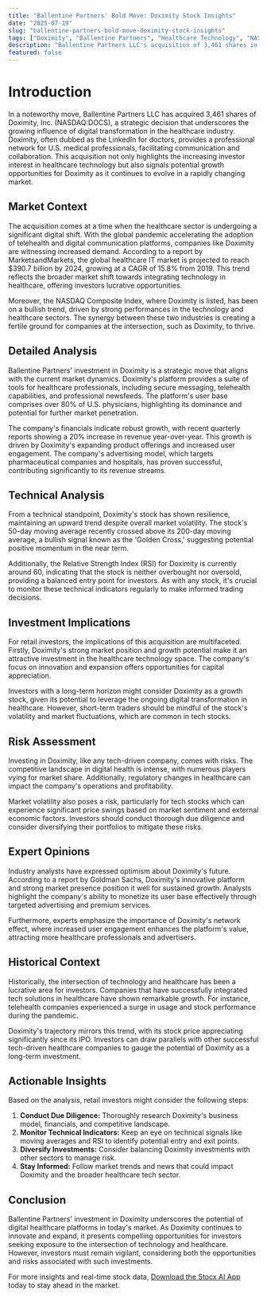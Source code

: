 ```yaml
---
title: "Ballentine Partners' Bold Move: Doximity Stock Insights"
date: "2025-07-19"
slug: "ballentine-partners-bold-move-doximity-stock-insights"
tags: ["Doximity", "Ballentine Partners", "Healthcare Technology", "NASDAQ:DOCS", "Investment Strategy", "Stock Analysis", "Tech Stocks", "Digital Health", "Market Trends", "Financial Insights"]
description: "Ballentine Partners LLC's acquisition of 3,461 shares in Doximity, Inc. (NASDAQ:DOCS) marks a pivotal moment for the healthcare-focused networking platform. This strategic investment highlights the growing interest in tech-driven healthcare solutions, a sector gaining momentum due to increased digital transformation in the medical industry. As Doximity continues to expand its footprint, this move by Ballentine Partners indicates confidence in the company's growth trajectory and potential for long-term value. Retail investors should consider the implications of this acquisition in the context of broader market trends, particularly the intersection of technology and healthcare. With the healthcare industry experiencing significant shifts towards digital platforms, Doximity is poised to benefit from these trends. However, potential investors must weigh this opportunity against the inherent volatility of tech stocks and the competitive landscape in the digital health sector. This article delves into the details of the acquisition, providing a comprehensive analysis of Doximity's market position, potential investment implications, and the risks associated with such investments."
featured: false
---
```


# Introduction
In a noteworthy move, Ballentine Partners LLC has acquired 3,461 shares of Doximity, Inc. (NASDAQ:DOCS), a strategic decision that underscores the growing influence of digital transformation in the healthcare industry. Doximity, often dubbed as the LinkedIn for doctors, provides a professional network for U.S. medical professionals, facilitating communication and collaboration. This acquisition not only highlights the increasing investor interest in healthcare technology but also signals potential growth opportunities for Doximity as it continues to evolve in a rapidly changing market.

## Market Context
The acquisition comes at a time when the healthcare sector is undergoing a significant digital shift. With the global pandemic accelerating the adoption of telehealth and digital communication platforms, companies like Doximity are witnessing increased demand. According to a report by MarketsandMarkets, the global healthcare IT market is projected to reach $390.7 billion by 2024, growing at a CAGR of 15.8% from 2019. This trend reflects the broader market shift towards integrating technology in healthcare, offering investors lucrative opportunities.

Moreover, the NASDAQ Composite Index, where Doximity is listed, has been on a bullish trend, driven by strong performances in the technology and healthcare sectors. The synergy between these two industries is creating a fertile ground for companies at the intersection, such as Doximity, to thrive.

## Detailed Analysis
Ballentine Partners' investment in Doximity is a strategic move that aligns with the current market dynamics. Doximity's platform provides a suite of tools for healthcare professionals, including secure messaging, telehealth capabilities, and professional newsfeeds. The platform's user base comprises over 80% of U.S. physicians, highlighting its dominance and potential for further market penetration.

The company's financials indicate robust growth, with recent quarterly reports showing a 20% increase in revenue year-over-year. This growth is driven by Doximity's expanding product offerings and increased user engagement. The company's advertising model, which targets pharmaceutical companies and hospitals, has proven successful, contributing significantly to its revenue streams.

## Technical Analysis
From a technical standpoint, Doximity's stock has shown resilience, maintaining an upward trend despite overall market volatility. The stock's 50-day moving average recently crossed above its 200-day moving average, a bullish signal known as the 'Golden Cross,' suggesting potential positive momentum in the near term.

Additionally, the Relative Strength Index (RSI) for Doximity is currently around 60, indicating that the stock is neither overbought nor oversold, providing a balanced entry point for investors. As with any stock, it's crucial to monitor these technical indicators regularly to make informed trading decisions.

## Investment Implications
For retail investors, the implications of this acquisition are multifaceted. Firstly, Doximity's strong market position and growth potential make it an attractive investment in the healthcare technology space. The company's focus on innovation and expansion offers opportunities for capital appreciation.

Investors with a long-term horizon might consider Doximity as a growth stock, given its potential to leverage the ongoing digital transformation in healthcare. However, short-term traders should be mindful of the stock's volatility and market fluctuations, which are common in tech stocks.

## Risk Assessment
Investing in Doximity, like any tech-driven company, comes with risks. The competitive landscape in digital health is intense, with numerous players vying for market share. Additionally, regulatory changes in healthcare can impact the company's operations and profitability.

Market volatility also poses a risk, particularly for tech stocks which can experience significant price swings based on market sentiment and external economic factors. Investors should conduct thorough due diligence and consider diversifying their portfolios to mitigate these risks.

## Expert Opinions
Industry analysts have expressed optimism about Doximity's future. According to a report by Goldman Sachs, Doximity's innovative platform and strong market presence position it well for sustained growth. Analysts highlight the company's ability to monetize its user base effectively through targeted advertising and premium services.

Furthermore, experts emphasize the importance of Doximity's network effect, where increased user engagement enhances the platform's value, attracting more healthcare professionals and advertisers.

## Historical Context
Historically, the intersection of technology and healthcare has been a lucrative area for investors. Companies that have successfully integrated tech solutions in healthcare have shown remarkable growth. For instance, telehealth companies experienced a surge in usage and stock performance during the pandemic.

Doximity's trajectory mirrors this trend, with its stock price appreciating significantly since its IPO. Investors can draw parallels with other successful tech-driven healthcare companies to gauge the potential of Doximity as a long-term investment.

## Actionable Insights
Based on the analysis, retail investors might consider the following steps:

1. **Conduct Due Diligence:** Thoroughly research Doximity's business model, financials, and competitive landscape.
2. **Monitor Technical Indicators:** Keep an eye on technical signals like moving averages and RSI to identify potential entry and exit points.
3. **Diversify Investments:** Consider balancing Doximity investments with other sectors to manage risk.
4. **Stay Informed:** Follow market trends and news that could impact Doximity and the broader healthcare tech sector.

## Conclusion
Ballentine Partners' investment in Doximity underscores the potential of digital healthcare platforms in today's market. As Doximity continues to innovate and expand, it presents compelling opportunities for investors seeking exposure to the intersection of technology and healthcare. However, investors must remain vigilant, considering both the opportunities and risks associated with such investments.

For more insights and real-time stock data, [Download the Stocx AI App](https://stocx.co) today to stay ahead in the market.
